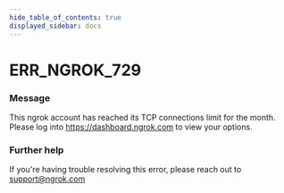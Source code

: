```yaml
---
hide_table_of_contents: true
displayed_sidebar: docs
---
```



# ERR_NGROK_729

### Message

This ngrok account has reached its TCP connections limit for the month. Please log into https://dashboard.ngrok.com to view your options.

### Further help

If you're having trouble resolving this error, please reach out to [support@ngrok.com](mailto:support@ngrok.com?subject=Help%20with%20ERR_NGROK_729)

<ErrorDetails error="err_ngrok_729" />

